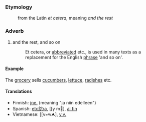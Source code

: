 ===Etymology===
:from the Latin ''et cetera'', meaning ''and the rest''

===Adverb===
#and the rest, and so on
#:Et cetera, or [[abbreviation|abbreviated]] etc., is used in many texts as a replacement for the English [[phrase]] 'and so on'. 

====Example====
The [[grocery]] sells [[cucumber]]s, [[lettuce]], [[radish]]es etc.

====Translations====
*Finnish: [[jne.]] (meaning "ja niin edelleen")
*Spanish: [[etc鴥ra]], [[y m᳝], [[al fin]]
*Vietnamese: [[v⮠v⮝], [[v.v.]]